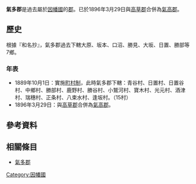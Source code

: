 {{日本郡 (廢除)
| 郡 = 氣多郡
| 日文原名 = 気多郡
| 平假名 = けたぐん
| 羅馬字拼音 = Keta-gun
| 地圖 =
| 廢除時間 = 1896年3月29日
| 廢除理由 = 合併
| 廢除時處置 = '''氣多郡'''、[[高草郡|高草郡]] → [[氣高郡|氣高郡]]
| 現在郡 = 鳥取市
| 都道府縣 = 鳥取縣
| 編號 = 
| 町 = 
| 村 = 15
| 經度 = 
| 緯度 = 
| 註記 = 
|}}
'''氣多郡'''是過去屬於[[因幡國|因幡國]]的[[郡|郡]]。已於1896年3月29日與[[高草郡|高草郡]]合併為[[氣高郡|氣高郡]]。

==歷史==
根據『和名抄』，氣多郡過去下轄大原、坂本、口沼、勝見、大坂、日置、勝部等7鄉。

===年表===
* 1889年10月1日：實施[[町村制|町村制]]，此時氣多郡下轄：青谷村、日置村、日置谷村、中鄉村、勝部村、鹿野村、勝谷村、小鷲河村、寶木村、光元村、酒津村、瑞穗村、正条村、八束水村、逢坂村。（15村）
* 1896年3月29日：與[[高草郡|高草郡]]合併為[[氣高郡|氣高郡]]。

==參考資料==
{{reflist}}

==相關條目==
* [[氣多郡|氣多郡]]

{{因幡國的郡}}

[[Category:因幡國|Category:因幡國]]